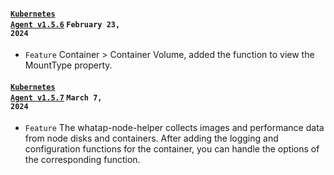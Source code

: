 #### <code class='changelog-service'><a href="../release-notes/k8s/k8s-1_5_6">Kubernetes Agent v1.5.6</a></code> <code class='changelog-date'>February 23, 2024</code>

- <code class="Feature">Feature</code> <span class="uitext">Container</span> &gt; <span class="uitext">Container Volume</span>, added the function to view the MountType property.

#### <code class='changelog-service'><a href="../release-notes/k8s/k8s-1_5_7">Kubernetes Agent v1.5.7</a></code> <code class='changelog-date'>March 7, 2024</code>

- <code class="Feature">Feature</code> The whatap-node-helper collects images and performance data from node disks and containers. After adding the logging and configuration functions for the container, you can handle the options of the corresponding function.
